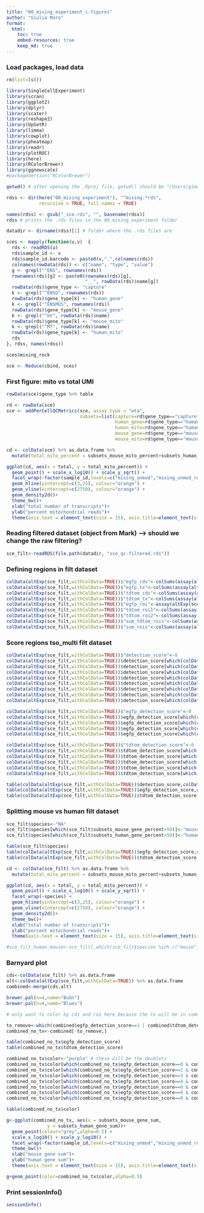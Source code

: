 ```yaml
---
title: "00_mixing_experiment_c-figures"
author: "Giulia Moro"
format: 
  html:
    toc: true
    embed-resources: true
    keep_md: true
---
```


### Load packages, load data 

```r

rm(list=ls())

library(SingleCellExperiment)
library(scran)
library(ggplot2)
library(dplyr)
library(scater)
library(reshape2)
library(UpSetR)
library(limma)
library(cowplot)
library(pheatmap)
library(readr)
library(plotROC)
library(here)
library(RColorBrewer)
library(ggnewscale)
#packageVersion("RColorBrewer")

getwd() # after opening the .Rproj file, getwd() should be "/Users/gimoro/figure_making_paper/rock_roi_paper"

rdss <- dir(here("00_mixing_experiment"), "^mixing.*rds", 
            recursive = TRUE, full.names = TRUE)

names(rdss) <- gsub("_sce.rds", "", basename(rdss))
rdss # prints the .rds files in the 00_mixing_experiment folder

datadir <- dirname(rdss)[1] # folder where the .rds files are 

sces <- mapply(function(u,v)  {
  rds <- readRDS(u)
  rds$sample_id <- v
  rds$sample_id.barcode <- paste0(v,".",colnames(rds))
  colnames(rowData(rds)) <- c("name", "type", "value")
  g <- grepl("^ENS", rownames(rds))
  rownames(rds)[g] <- paste0(rownames(rds)[g], 
                             "__", rowData(rds)$name[g])
  rowData(rds)$gene_type <- "capture"
  k <- grepl("^ENSG", rownames(rds))
  rowData(rds)$gene_type[k] <- "human_gene"
  k <- grepl("^ENSMUS", rownames(rds))
  rowData(rds)$gene_type[k] <- "mouse_gene"
  k <- grepl("^mt", rowData(rds)$name)
  rowData(rds)$gene_type[k] <- "mouse_mito"
  k <- grepl("^MT", rowData(rds)$name)
  rowData(rds)$gene_type[k] <- "human_mito"
  rds
}, rdss, names(rdss))

sces$mixing_rock

sce <- Reduce(cbind, sces)

```

### First figure: mito vs total UMI 

```r

rowData(sce)$gene_type %>% table

rd <- rowData(sce)
sce <- addPerCellQCMetrics(sce, assay.type = "wta",
                           subsets=list(capture=rd$gene_type=="capture",
                                        human_gene=rd$gene_type=="human_gene",
                                        human_mito=rd$gene_type=="human_mito",
                                        mouse_gene=rd$gene_type=="mouse_gene",
                                        mouse_mito=rd$gene_type=="mouse_mito"))

cd <- colData(sce) %>% as.data.frame %>% 
  mutate(total_mito_percent = subsets_mouse_mito_percent+subsets_human_mito_percent)

ggplot(cd, aes(x = total, y = total_mito_percent)) +
  geom_point() + scale_x_log10() + scale_y_sqrt() +
  facet_wrap(~factor(sample_id,levels=c("mixing_unmod","mixing_unmod_roi","mixing_rock","mixing_rockroi"))) + 
  geom_hline(yintercept=c(3,25), colour="orange") +
  geom_vline(xintercept=c(2750), colour="orange") +
  geom_density2d()+
  theme_bw()+
  xlab("total number of transcripts")+
  ylab("percent mitochondrial reads")+
  theme(axis.text = element_text(size = 15), axis.title=element_text(size=20,face="bold"),strip.text=element_text(size=15,face="bold"))

```

### Reading filtered dataset (object from Mark) --> should we change the raw filtering?

```r

sce_filt<-readRDS(file.path(datadir, "sce_qc-filtered.rds")) 

```

### Defining regions in filt dataset

```r

colData(altExp(sce_filt,withColData=TRUE))$"egfp_cds"<-colSums(assay(altExp(sce_filt),1)[c("5_to_roi_egfp","roi_egfp","rock_egfp","capture_sequence_double_egfp_egfp"),])
colData(altExp(sce_filt,withColData=TRUE))$"egfp_tx"<-colSums(assay(altExp(sce_filt),1)[c("5_utr_egfp_wpre","3_utr_egfp_wpre","5_to_roi_egfp","roi_egfp","rock_egfp","capture_sequence_double_egfp_egfp"),])
colData(altExp(sce_filt,withColData=TRUE))$"tdtom_cds"<-colSums(assay(altExp(sce_filt),1)[c("5_to_roi_tdtomato","roi_1_tdtomato","roi_2_tdtomato","roi_3_tdtomato","roi_4_tdtomato","between_roi_1","between_roi_2","between_roi_3","rock_tdtomato","capture_sequence_double_egfp_tdtom"),]) #counting all regions twice due to fraction count
colData(altExp(sce_filt,withColData=TRUE))$"tdtom_tx"<-colSums(assay(altExp(sce_filt),1)[c("5_utr_tdtomato_wpre","3_utr_tdtomato_wpre","5_to_roi_tdtomato","roi_1_tdtomato","roi_2_tdtomato","roi_3_tdtomato","roi_4_tdtomato","between_roi_1","between_roi_2","between_roi_3","rock_tdtomato","capture_sequence_double_egfp_tdtom"),]) #counting all regions twice due to fraction count
colData(altExp(sce_filt,withColData=TRUE))$"egfp_roi"<-assay(altExp(sce_filt),1)["roi_egfp",]
colData(altExp(sce_filt,withColData=TRUE))$"tdtom_roi1"<-colSums(assay(altExp(sce_filt),1)[c("roi_1_tdtomato","roi_3_tdtomato"),])
colData(altExp(sce_filt,withColData=TRUE))$"tdtom_roi2"<-colSums(assay(altExp(sce_filt),1)[c("roi_2_tdtomato","roi_4_tdtomato"),])
colData(altExp(sce_filt,withColData=TRUE))$"sum_tdtom_rois"<-colSums(assay(altExp(sce_filt),1)[c("roi_1_tdtomato","roi_3_tdtomato","roi_2_tdtomato","roi_4_tdtomato"),])
colData(altExp(sce_filt,withColData=TRUE))$"sum_rois"<-colSums(assay(altExp(sce_filt),1)[c("roi_1_tdtomato","roi_3_tdtomato","roi_2_tdtomato","roi_4_tdtomato","roi_egfp"),])

```

### Score regions tso_multi filt dataset

```r

colData(altExp(sce_filt,withColData=TRUE))$"detection_score"<-0
colData(altExp(sce_filt,withColData=TRUE))$detection_score[which(colData(altExp(sce_filt,withColData=TRUE))$'egfp_tx'>0)] <- 1 
colData(altExp(sce_filt,withColData=TRUE))$detection_score[which(colData(altExp(sce_filt,withColData=TRUE))$'tdtom_tx'>0)] <- 1
colData(altExp(sce_filt,withColData=TRUE))$detection_score[which(colData(altExp(sce_filt,withColData=TRUE))$'egfp_cds'>0)] <- 2
colData(altExp(sce_filt,withColData=TRUE))$detection_score[which(colData(altExp(sce_filt,withColData=TRUE))$'tdtom_cds'>0)] <- 2
colData(altExp(sce_filt,withColData=TRUE))$detection_score[which(colData(altExp(sce_filt,withColData=TRUE))$'egfp_roi'>0)] <- 3
colData(altExp(sce_filt,withColData=TRUE))$detection_score[which(colData(altExp(sce_filt,withColData=TRUE))$'tdtom_roi1'>0)] <- 3
colData(altExp(sce_filt,withColData=TRUE))$detection_score[which(colData(altExp(sce_filt,withColData=TRUE))$'tdtom_roi2'>0)] <- 3
colData(altExp(sce_filt,withColData=TRUE))$detection_score[which(colData(altExp(sce_filt,withColData=TRUE))$'tdtom_roi2'>0 & colData(altExp(sce_filt,withColData=TRUE))$'tdtom_roi1'>0)] <- 4

colData(altExp(sce_filt,withColData=TRUE))$"egfp_detection_score"<-0
colData(altExp(sce_filt,withColData=TRUE))$egfp_detection_score[which(colData(altExp(sce_filt,withColData=TRUE))$'egfp_tx'>0)] <- 1
colData(altExp(sce_filt,withColData=TRUE))$egfp_detection_score[which(colData(altExp(sce_filt,withColData=TRUE))$'egfp_cds'>0)] <- 2
colData(altExp(sce_filt,withColData=TRUE))$egfp_detection_score[which(colData(altExp(sce_filt,withColData=TRUE))$'egfp_roi'>0)] <- 3
colData(altExp(sce_filt,withColData=TRUE))$egfp_detection_score[which(colData(altExp(sce_filt,withColData=TRUE))$'egfp_roi'>0)] <- 4

colData(altExp(sce_filt,withColData=TRUE))$"tdtom_detection_score"<-0
colData(altExp(sce_filt,withColData=TRUE))$tdtom_detection_score[which(colData(altExp(sce_filt,withColData=TRUE))$'tdtom_tx'>0)] <- 1
colData(altExp(sce_filt,withColData=TRUE))$tdtom_detection_score[which(colData(altExp(sce_filt,withColData=TRUE))$'tdtom_cds'>0)] <- 2
colData(altExp(sce_filt,withColData=TRUE))$tdtom_detection_score[which(colData(altExp(sce_filt,withColData=TRUE))$'tdtom_roi1'>0)] <- 3
colData(altExp(sce_filt,withColData=TRUE))$tdtom_detection_score[which(colData(altExp(sce_filt,withColData=TRUE))$'tdtom_roi2'>0)] <- 3
colData(altExp(sce_filt,withColData=TRUE))$tdtom_detection_score[which(colData(altExp(sce_filt,withColData=TRUE))$'tdtom_roi2'>0 & colData(altExp(sce_filt,withColData=TRUE))$'tdtom_roi1'>0)] <- 4

table(colData(altExp(sce_filt,withColData=TRUE))$detection_score,colData(altExp(sce_filt,withColData=TRUE))$sample_id)
table(colData(altExp(sce_filt,withColData=TRUE))$egfp_detection_score,colData(altExp(sce_filt,withColData=TRUE))$sample_id)
table(colData(altExp(sce_filt,withColData=TRUE))$tdtom_detection_score,colData(altExp(sce_filt,withColData=TRUE))$sample_id)

```

### Splitting mouse vs human filt dataset

```r

sce_filt$species<-"NA"
sce_filt$species[which(sce_filt$subsets_mouse_gene_percent>50)]<-"mouse"
sce_filt$species[which(sce_filt$subsets_human_gene_percent>50)]<-"human"

table(sce_filt$species)
table(colData(altExp(sce_filt,withColData=TRUE))$egfp_detection_score,colData(altExp(sce_filt,withColData=TRUE))$species)
table(colData(altExp(sce_filt,withColData=TRUE))$tdtom_detection_score,colData(altExp(sce_filt,withColData=TRUE))$species)

cd <- colData(sce_filt) %>% as.data.frame %>% 
  mutate(total_mito_percent = subsets_mouse_mito_percent+subsets_human_mito_percent)

ggplot(cd, aes(x = total, y = total_mito_percent)) +
  geom_point() + scale_x_log10() + scale_y_sqrt() +
  facet_wrap(~species) + 
  geom_hline(yintercept=c(3,25), colour="orange") +
  geom_vline(xintercept=c(2750), colour="orange") +
  geom_density2d()+
  theme_bw()+
  xlab("total number of transcripts")+
  ylab("percent mitochondrial reads")+
  theme(axis.text = element_text(size = 15), axis.title=element_text(size=20,face="bold"),strip.text=element_text(size=15,face="bold"))

#sce_filt_human_mouse<-sce_filt[,which(sce_filt$species %in% c("mouse","human"))]

```

### Barnyard plot

```r

cds<-colData(sce_filt) %>% as.data.frame
alt<-colData(altExp(sce_filt,withColData=TRUE)) %>% as.data.frame
combined<-merge(cds,alt)

brewer.pal(n=4,name="BuGn")
brewer.pal(n=4,name="Blues")

# only want to color by cds and roi here because the tx will be in common, so don't need the egfp and tdtom score =1.

to_remove<-which(combined$egfp_detection_score==1 | combined$tdtom_detection_score==1)
combined_no_tx<-combined[-to_remove,]

table(combined_no_tx$egfp_detection_score)
table(combined_no_tx$tdtom_detection_score)

combined_no_tx$color<-"purple" # these will be the doublets
combined_no_tx$color[which(combined_no_tx$egfp_detection_score==0 & combined_no_tx$tdtom_detection_score==0)]<-NA # no detection of either
combined_no_tx$color[which(combined_no_tx$egfp_detection_score==2 & combined_no_tx$tdtom_detection_score==0)]<-"#B2E2E2"
combined_no_tx$color[which(combined_no_tx$egfp_detection_score==3 & combined_no_tx$tdtom_detection_score==0)]<-"#66C2A4"
combined_no_tx$color[which(combined_no_tx$egfp_detection_score==4 & combined_no_tx$tdtom_detection_score==0)]<-"#238B45"
combined_no_tx$color[which(combined_no_tx$egfp_detection_score==0 & combined_no_tx$tdtom_detection_score==2)]<-"#BDD7E7"
combined_no_tx$color[which(combined_no_tx$egfp_detection_score==0 & combined_no_tx$tdtom_detection_score==3)]<-"#6BAED6"
combined_no_tx$color[which(combined_no_tx$egfp_detection_score==0 & combined_no_tx$tdtom_detection_score==4)]<-"#2171B5"

table(combined_no_tx$color)

g<-ggplot(combined_no_tx, aes(x = subsets_mouse_gene_sum,
               y = subsets_human_gene_sum))+
  geom_point(colour="grey",alpha=0.5) +
  scale_x_log10() + scale_y_log10() +
  facet_wrap(~factor(sample_id,levels=c("mixing_unmod","mixing_unmod_roi","mixing_rock","mixing_rockroi")))+
  theme_bw()+
  xlab("mouse gene sum")+
  ylab("human gene sum")+
  theme(axis.text = element_text(size = 15), axis.title=element_text(size=20,face="bold"),strip.text=element_text(size=15,face="bold"))

g+geom_point(color=combined_no_tx$color,alpha=0.5)

```


### Print sessionInfo()

```r

sessionInfo()

```


